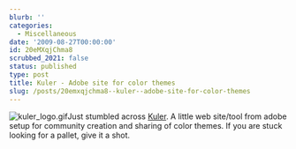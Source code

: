 ```yaml
---
blurb: ''
categories:
  - Miscellaneous
date: '2009-08-27T00:00:00'
id: 20eMXqjChma8
scrubbed_2021: false
status: published
type: post
title: Kuler - Adobe site for color themes
slug: /posts/20emxqjchma8--kuler--adobe-site-for-color-themes
---
```


![kuler\_logo.gif](http://www.alanwsmith.com/blog/wp-content/uploads/2009/08/kuler_logo.gif)Just
stumbled across [Kuler](http://kuler.adobe.com/). A little web
site/tool from adobe setup for community creation and sharing of
color themes. If you are stuck looking for a pallet, give it a
shot.
